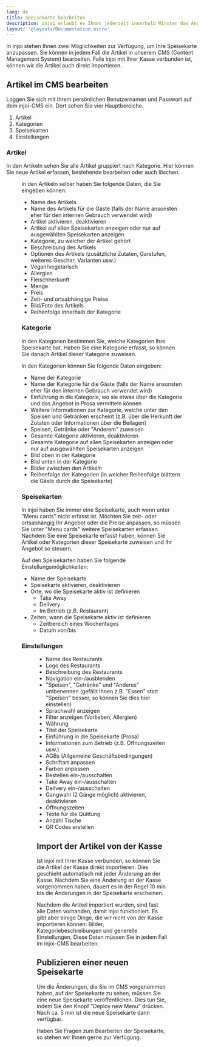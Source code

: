 ```yaml
---
lang: de
title: Speisekarte bearbeiten
description: injoi erlaubt es Ihnen jederzeit innerhalb Minuten das Angebot auf Ihrer Speisekarte selber anzupassen. So können Sie Speisen und Getränke erfassen, anpassen oder auch entfernen. Wie dies im Detail geht, erfahren Sie hier.
layout: '@layouts/Documentation.astro'
---
```



In injoi stehen Ihnen zwei Möglichkeiten zur Verfügung, um Ihre Speisekarte anzupassen. Sie können in jedem Fall die Artikel in unserem CMS (Content Management System) bearbeiten. Falls injoi mit Ihrer Kasse verbunden ist, können wir die Artikel auch direkt importieren.

## Artikel im CMS bearbeiten

Loggen Sie sich mit Ihrem persönlichen Benutzernamen und Passwort auf dem injoi-CMS ein. Dort sehen Sie vier Hauptbereiche.

1. Artikel
2. Kategorien
3. Speisekarten
4. Einstellungen

### Artikel

In den Artikeln sehen Sie alle Artikel gruppiert nach Kategorie. Hier können Sie neue Artikel erfassen, bestehende bearbeiten oder auch löschen.

<Figure
  src={import('./cms-articles.png')}
  caption="In unserem CMS können Sie Ihre Artikel selber pflegen."
  size="article"
/>

In den Artikeln selber haben Sie folgende Daten, die Sie eingeben können:

- Name des Artikels
- Name des Artikels für die Gäste (falls der Name ansonsten eher für den internen Gebrauch verwendet wird)
- Artikel aktivieren, deaktivieren
- Artikel auf allen Speisekarten anzeigen oder nur auf ausgewählten Speisekarten anzeigen
- Kategorie, zu welcher der Artikel gehört
- Beschreibung des Artikels
- Optionen des Artikels (zusätzliche Zutaten, Garstufen, weiteres Geschirr, Varianten usw.)
- Vegan/vegetarisch
- Allergien
- Fleischherkunft
- Menge
- Preis
- Zeit- und ortsabhängige Preise
- Bild/Foto des Artikels
- Reihenfolge innerhalb der Kategorie

### Kategorie

In den Kategorien bestimmen Sie, welche Kategorien Ihre Speisekarte hat. Haben Sie eine Kategorie erfasst, so können Sie danach Artikel dieser Kategorie zuweisen.

In den Kategorien können Sie folgende Daten eingeben:

- Name der Kategorie
- Name der Kategorie für die Gäste (falls der Name ansonsten eher für den internen Gebrauch verwendet wird)
- Einführung in die Kategorie, wo sie etwas über die Kategorie und das Angebot in Prosa vermitteln können
- Weitere Informationen zur Kategorie, welche unter den Speisen und Getränken erscheint (z.B. über die Herkunft der Zutaten oder Informationen über die Beilagen)
- Speisen, Getränke oder "Anderem" zuweisen
- Gesamte Kategorie aktivieren, deaktivieren
- Gesamte Kategorie auf allen Speisekarten anzeigen oder nur auf ausgewählten Speisekarten anzeigen
- Bild oben in der Kategorie
- Bild unten in der Kategorie
- Bilder zwischen den Artikeln
- Reihenfolge der Kategorien (in welcher Reihenfolge blättern die Gäste durch die Speisekarte)

### Speisekarten

In injoi haben Sie immer eine Speisekarte, auch wenn unter "Menu cards" nicht erfasst ist. Möchten Sie zeit- oder ortsabhängig Ihr Angebot oder die Preise anpassen, so müssen Sie unter "Menu cards" weitere Speisekarten erfassen. Nachdem Sie eine Speisekarte erfasst haben, können Sie Artikel oder Kategorien dieser Speisekarte zuweisen und Ihr Angebot so steuern.

Auf den Speisekarten haben Sie folgende Einstellungsmöglichkeiten:

- Name der Speisekarte
- Speisekarte aktivieren, deaktivieren
- Orte, wo die Speisekarte aktiv ist definieren
  - Take Away
  - Delivery
  - Im Betrieb (z.B. Restaurant)
- Zeiten, wann die Speisekarte aktiv ist definieren
  - Zeitbereich eines Wochentages
  - Datum von/bis

### Einstellungen

<Figure
  src={import('./cms-settings.png')}
  caption="Mit injoi haben Sie eine grosse Auswahl an Einstellungsmöglichkeiten."
  size="article"
/>

- Name des Restaurants
- Logo des Restaurants
- Beschreibung des Restaurants
- Navigation ein-/ausblenden
- "Speisen", "Getränke" und "Anderes" umbenennen (gefällt Ihnen z.B. "Essen" statt "Speisen" besser, so können Sie dies hier einstellen)
- Sprachwahl anzeigen
- Filter anzeigen (Vorlieben, Allergien)
- Währung
- Titel der Speisekarte
- Einführung in die Speisekarte (Prosa)
- Informationen zum Betrieb (z.B. Öffnungszeiten usw.)
- AGBs (Allgemeine Geschäftsbedingungen)
- Schriftart anpassen
- Farben anpassen
- Bestellen ein-/ausschalten
- Take Away ein-/ausschalten
- Delivery ein-/ausschalten
- Gangwahl (2 Gänge möglich) aktivieren, deaktivieren
- Öffnungszeiten
- Texte für die Quittung
- Anzahl Tische
- QR Codes erstellen

## Import der Artikel von der Kasse

Ist injoi mit Ihrer Kasse verbunden, so können Sie die Artikel der Kasse direkt importieren. Dies geschieht automatisch mit jeder Änderung an der Kasse. Nachdem Sie eine Änderung an der Kasse vorgenommen haben, dauert es in der Regel 10 min bis die Änderungen in der Speisekarte erscheinen.

Nachdem die Artikel importiert wurden, sind fast alle Daten vorhanden, damit injoi funktioniert. Es gibt aber einige Dinge, die wir nicht von der Kasse importieren können: Bilder, Kategoriebeschreibungen und generelle Einstellungen. Diese Daten müssen Sie in jedem Fall im injoi-CMS bearbeiten.

## Publizieren einer neuen Speisekarte

Um die Änderungen, die Sie im CMS vorgenommen haben, auf der Speisekarte zu sehen, müssen Sie eine neue Speisekarte veröffentlichen. Dies tun Sie, indem Sie den Knopf "Deploy new Menu" drücken. Nach ca. 5 min ist die neue Speisekarte dann verfügbar.

Haben Sie Fragen zum Bearbeiten der Speisekarte, so stehen wir Ihnen gerne zur Verfügung.
